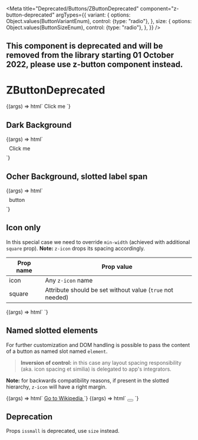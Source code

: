 
<Meta
  title="Deprecated/Buttons/ZButtonDeprecated"
  component="z-button-deprecated"
  argTypes={{
    variant: {
      options: Object.values(ButtonVariantEnum),
      control: {type: "radio"},
    },
    size: {
      options: Object.values(ButtonSizeEnum),
      control: {type: "radio"},
    },
  }}
/>

## This component is deprecated and will be removed from the library starting 01 October 2022, please use z-button component instead.

# ZButtonDeprecated

<Canvas>
  <Story
    name="Default button"
    args={{
      variant: ButtonVariantEnum.primary,
      size: ButtonSizeEnum.big,
      disabled: false,
      icon: "download",
    }}
  >
    {(args) => html`
      <z-button-deprecated
        variant=${args.variant}
        size=${args.size}
        disabled=${args.disabled}
        icon=${args.icon}
        >Click me</z-button-deprecated
      >
    `}
  </Story>
</Canvas>

## Dark Background

<Canvas>
  <Story
    name="Dark Background"
    args={{
      size: ButtonSizeEnum.big,
      disabled: false,
      icon: "download",
    }}
    parameters={{
      controls: {
        exclude: ["variant"],
      },
    }}
  >
    {(args) => html`
      <div style="background: var(--gray800); padding: 8px;">
        <z-button-deprecated
          variant=${ButtonVariantEnum["dark-bg"]}
          size=${args.size}
          disabled=${args.disabled}
          icon=${args.icon}
          >Click me</z-button-deprecated
        >
      </div>
    `}
  </Story>
</Canvas>

## Ocher Background, slotted label span

<Canvas>
  <Story
    name="Ocher Background"
    args={{
      size: ButtonSizeEnum.big,
      disabled: false,
      icon: "download",
    }}
    parameters={{
      controls: {
        exclude: ["variant", "icon"],
      },
    }}
  >
    {(args) => html`
      <div style="background: var(--yellow500); padding: 8px">
        <z-button-deprecated
          variant=${ButtonVariantEnum["dark-bg"]}
          size=${args.size}
          disabled=${args.disabled}
        >
          <span style="color: var(--gray800);">
            <z-icon name="${args.icon}"></z-icon>
            button
          </span>
        </z-button-deprecated>
      </div>
    `}
  </Story>
</Canvas>

## Icon only

In this special case we need to override `min-width` (achieved with additional `square` prop). **Note:** `z-icon` drops its spacing accordingly.

| Prop name | Prop value                                                |
| --------- | --------------------------------------------------------- |
| icon      | Any `z-icon` name                                         |
| square    | Attribute should be set without value (`true` not needed) |

<Canvas>
  <Story
    name="Icon only"
    args={{
      variant: ButtonVariantEnum.primary,
      size: ButtonSizeEnum.big,
      disabled: false,
      icon: "download",
    }}
    parameters={{
      controls: {
        exclude: ["square"],
      },
    }}
  >
    {(args) => html`
      <z-button-deprecated
        variant="${args.variant}"
        size="${args.size}"
        disabled="${args.disabled}"
        icon="${args.icon}"
        square
      ></z-button-deprecated>
    `}
  </Story>
</Canvas>

## Named slotted elements

For further customization and DOM handling is possible to pass the content of a button as named slot named `element`.

> **Inversion of control:** in this case any layout spacing responsibility (aka. icon spacing et similia) is delegated to app's integrators.

**Note:** for backwards compatibility reasons, if present in the slotted hierarchy, `z-icon` will have a right margin.

<Canvas>
  <Story
    name="With named slot"
    args={{
      variant: ButtonVariantEnum.primary,
      size: ButtonSizeEnum.big,
      disabled: false,
      icon: "arrow-quad-north-east",
    }}
  >
    {(args) => html`
      <z-button-deprecated
        variant="${args.variant}"
        size="${args.size}"
        disabled="${args.disabled}"
      >
        <a
          slot="element"
          href="https://wikipedia.com"
          target="_blank"
        >
          <z-icon name="${args.icon}"></z-icon>
          Go to Wikipedia
        </a>
      </z-button-deprecated>
    `}
  </Story>
</Canvas>

<Canvas>
  <Story
    name="With named slot icon only"
    args={{
      variant: ButtonVariantEnum.primary,
      size: ButtonSizeEnum.big,
      disabled: false,
      icon: "link",
    }}
  >
    {(args) => html`
      <z-button-deprecated
        variant="${args.variant}"
        size="${args.size}"
        disabled="${args.disabled}"
        square
      >
        <button slot="element">
          <z-icon name="${args.icon}"></z-icon>
        </button>
      </z-button-deprecated>
    `}
  </Story>
</Canvas>

## Deprecation

Props `issmall` is deprecated, use `size` instead.

<ArgsTable of="z-button-deprecated" />
